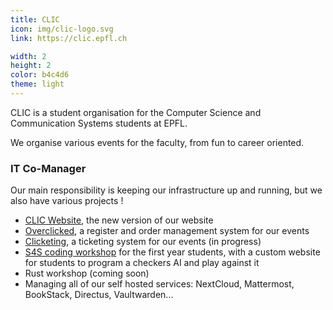```yaml
---
title: CLIC
icon: img/clic-logo.svg
link: https://clic.epfl.ch

width: 2
height: 2
color: b4c4d6
theme: light
---
```


CLIC is a student organisation for the Computer Science and Communication Systems students at EPFL.

We organise various events for the faculty, from fun to career oriented.

### IT Co-Manager

Our main responsibility is keeping our infrastructure up and running, but we also have various projects !

- [CLIC Website](https://github.com/clicepfl/website), the new version of our website
- [Overclicked](https://github.com/clicepfl/overclicked), a register and order management system for our events
- [Clicketing](https://github.com/clicepfl/clicketing), a ticketing system for our events (in progress)
- [S4S coding workshop](https://github.com/clicepfl/s4s-2024) for the first year students,
  with a custom website for students to program a checkers AI and play against it
- Rust workshop (coming soon)
- Managing all of our self hosted services: NextCloud, Mattermost, BookStack, Directus, Vaultwarden...
